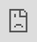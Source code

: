 ```yaml
---
title: "Model Monitoring And Data Drift"
---
```


# Model Monitoring and Data Drift

Once your model is in production, it is essential to monitor its health:

<iframe src="https://cdn.iframe.ly/GFTbcwg" style="top: 0; left: 0; width: 100%; height: 100%; position: absolute; border: 0;" allowfullscreen="" scrolling="no" allow="encrypted-media *;"></iframe>

Production data monitoring with Galileo

> Is there training production data drift? What unlabeled data should I select for my next training run? Is the model confidence dropping on an existing class in production?

To answer the above questions and more with Galileo, you will need:

1.  Your unlabeled production data
    
2.  Your model
    

### 

[](#simply-run-an-inference-job-on-production-data-to-view-inspect-and-select-samples-directly-in-the-ga)

⚡️Simply run an inference job on production data to view, inspect and select samples directly in the Galileo UI.

Here is what to expect:

• Get the list of [**drifted data samples**](/galileo/gen-ai-studio-products/ml-research-algorithms/data-drift-detection) **out of the box**

• Get the list of [**on-the-class-boundary**](/galileo/gen-ai-studio-products/ml-research-algorithms/class-boundary-detection) **samples out of the box**

• Quickly **compare model confidence and class distributions** between production and training runs

• Find **similar samples to low-confidence production data** within less than a second

... and a lot more

## 

[](#full-walkthrough-tutorial)

Full Walkthrough Tutorial

Follow our [**example notebook with Pytorch**](https://colab.research.google.com/drive/1t-DL8aGGAWpEOUzBol9CeVDM1CmJibDk) or read the full tutorial below.

[![Logo](https://ssl.gstatic.com/colaboratory-static/common/7a3cffa388d8f658cbf1801b7cbe5352/img/favicon.ico)Google Colaboratory](https://colab.research.google.com/drive/1t-DL8aGGAWpEOUzBol9CeVDM1CmJibDk)

After building and training a model, inference allows us to run that model on unseen data, such as deploying that model in production. In text classification, given an unseen set of documents, the task is to predict (as correctly as possible) the class of that document based on the data seen during training.

```
input = "Perfectly works fine after 10 years, would highly recommend. Great buy!!"

input = "Perfectly works fine after 10 years, would highly recommend. Great buy!!"

# Unknown output label

# Unknown output label

model.predict(input) --> "positive review"
model.predict(input) --> "positive review"
```

### 

[](#logging-the-data-inputs)

Logging the Data Inputs

Log your inference dataset. Galileo will join these samples with the model's outputs and present them in the Console. Note that unlike training, where ground truth labels are present for validation, during inference we assume that no ground truth labels exist.

PyTorch

```
import torch

import torch

import
 torch
import dataquality

import dataquality

import
 dataquality
import pandas as pd

import pandas as pd

import
 pandas 
as
 pd
from transformers import AutoTokenizer

from transformers import AutoTokenizer

from
 transformers 
import
 AutoTokenizer




class InferenceTextDataset(torch.utils.data.Dataset):

class InferenceTextDataset(torch.utils.data.Dataset):

class
 
InferenceTextDataset
(
torch
.
utils
.
data
.
Dataset
):
    def __init__(

    def __init__(

    
def
 
__init__
(
        self, dataset: pd.DataFrame, inference_name: str

        self, dataset: pd.DataFrame, inference_name: str

        
self
,
 
dataset
:
 pd
.
DataFrame
,
 
inference_name
:
 
str
    ):

    ):

    ):
        self.dataset = dataset

        self.dataset = dataset

        self
.
dataset 
=
 dataset




        # 🔭🌕 Galileo logging

        # 🔭🌕 Galileo logging

        
# 🔭🌕 Galileo logging
        # Note 1: this works seamlessly because self.dataset has text, label, and

        # Note 1: this works seamlessly because self.dataset has text, label, and

        
# Note 1: this works seamlessly because self.dataset has text, label, and
        # id columns. See `help(dq.log_dataset)` for more info

        # id columns. See `help(dq.log_dataset)` for more info

        
# id columns. See `help(dq.log_dataset)` for more info
        # Note 2: We can set the inference_name for our run

        # Note 2: We can set the inference_name for our run

        
# Note 2: We can set the inference_name for our run
        dq.log_dataset(self.dataset, split="inference", inference_name=inference_name)

        dq.log_dataset(self.dataset, split="inference", inference_name=inference_name)

        dq
.
log_dataset
(self.dataset, split
=
"inference"
, inference_name
=
inference_name)




        tokenizer = AutoTokenizer.from_pretrained("distilbert-base-uncased")

        tokenizer = AutoTokenizer.from_pretrained("distilbert-base-uncased")

        tokenizer 
=
 AutoTokenizer
.
from_pretrained
(
"distilbert-base-uncased"
)
        self.encodings = tokenizer(

        self.encodings = tokenizer(

        self
.
encodings 
=
 
tokenizer
(
            self.dataset["text"].tolist(), truncation=True, padding=True

            self.dataset["text"].tolist(), truncation=True, padding=True

            self.dataset[
"text"
].
tolist
(), truncation
=
True
, padding
=
True
        )

        )

        )




    def __getitem__(self, idx):

    def __getitem__(self, idx):

    
def
 
__getitem__
(
self
,
 
idx
):
        x = torch.tensor(self.encodings["input_ids"][idx])

        x = torch.tensor(self.encodings["input_ids"][idx])

        x 
=
 torch
.
tensor
(self.encodings[
"input_ids"
][idx])
        attention_mask = torch.tensor(self.encodings["attention_mask"][idx])

        attention_mask = torch.tensor(self.encodings["attention_mask"][idx])

        attention_mask 
=
 torch
.
tensor
(self.encodings[
"attention_mask"
][idx])




        return self.dataset["id"][idx], x, attention_mask

        return self.dataset["id"][idx], x, attention_mask

        
return
 self
.
dataset
[
"id"
]
[idx]
,
 x
,
 attention_mask




    def __len__(self):

    def __len__(self):

    
def
 
__len__
(
self
):
        return len(self.dataset)
        return len(self.dataset)
        
return
 
len
(self.dataset)
```

### 

[](#logging-the-inference-model-outputs)

Logging the Inference Model Outputs

Log model outputs from within your model's forward function.

PyTorch

```
import torch

import torch

import
 torch
import torch.nn.functional as F

import torch.nn.functional as F

import
 torch
.
nn
.
functional 
as
 F
from torch.nn import Linear

from torch.nn import Linear

from
 torch
.
nn 
import
 Linear
from transformers import AutoModel

from transformers import AutoModel

from
 transformers 
import
 AutoModel








class TextClassificationModel(torch.nn.Module):

class TextClassificationModel(torch.nn.Module):

class
 
TextClassificationModel
(
torch
.
nn
.
Module
):
    """Defines a Pytorch text classification bert based model."""

    """Defines a Pytorch text classification bert based model."""

    
"""Defines a Pytorch text classification bert based model."""




    def __init__(self, num_labels: int):

    def __init__(self, num_labels: int):

    
def
 
__init__
(
self
,
 
num_labels
:
 
int
):
        super().__init__()

        super().__init__()

        
super
().
__init__
()
        self.feature_extractor = AutoModel.from_pretrained("distilbert-base-uncased")

        self.feature_extractor = AutoModel.from_pretrained("distilbert-base-uncased")

        self
.
feature_extractor 
=
 AutoModel
.
from_pretrained
(
"distilbert-base-uncased"
)
        self.classifier = Linear(self.feature_extractor.config.hidden_size, num_labels)

        self.classifier = Linear(self.feature_extractor.config.hidden_size, num_labels)

        self
.
classifier 
=
 
Linear
(self.feature_extractor.config.hidden_size, num_labels)




    def forward(self, x, attention_mask, ids):

    def forward(self, x, attention_mask, ids):

    
def
 
forward
(
self
,
 
x
,
 
attention_mask
,
 
ids
):
        """Model forward function."""

        """Model forward function."""

        
"""Model forward function."""
        encoded_layers = self.feature_extractor(

        encoded_layers = self.feature_extractor(

        encoded_layers 
=
 self
.
feature_extractor
(
            input_ids=x, attention_mask=attention_mask

            input_ids=x, attention_mask=attention_mask

            input_ids
=
x, attention_mask
=
attention_mask
        ).last_hidden_state

        ).last_hidden_state

        ).
last_hidden_state
        classification_embedding = encoded_layers[:, 0]

        classification_embedding = encoded_layers[:, 0]

        classification_embedding 
=
 encoded_layers
[:,
 
0
]
        logits = self.classifier(classification_embedding)

        logits = self.classifier(classification_embedding)

        logits 
=
 self
.
classifier
(classification_embedding)




        # 🔭🌕 Galileo logging

        # 🔭🌕 Galileo logging

        
# 🔭🌕 Galileo logging
        dq.log_model_outputs(

        dq.log_model_outputs(

        dq
.
log_model_outputs
(
            embs=classification_embedding, logits=logits, ids=ids

            embs=classification_embedding, logits=logits, ids=ids

            embs
=
classification_embedding, logits
=
logits, ids
=
ids
        )

        )

        )




        return logits
        return logits
        
return
 logits
```

### 

[](#putting-it-all-together)

Putting it all together

Login and initialize a <i class="font-italic">new</i> project + run name <i class="font-italic">or</i> one matching an existing training run (this will add inference to that training run in the console). Then, load and log your inference dataset; load a pre-trained model; set the split to inference and run your inference run; finally call <code class="py-[1px] px-1.5 min-w-[1.625rem] inline-flex justify-center items-center ring-1 ring-inset ring-dark/1 bg-dark/[0.06] rounded text-dark/8 dark:ring-light/1 dark:bg-light/1 dark:text-light/7 text-[.875em] leading-[calc(max(1.20em,1.25rem))]">dq.finish()</code>!

Note: If you're extending a current training run, the <code class="py-[1px] px-1.5 min-w-[1.625rem] inline-flex justify-center items-center ring-1 ring-inset ring-dark/1 bg-dark/[0.06] rounded text-dark/8 dark:ring-light/1 dark:bg-light/1 dark:text-light/7 text-[.875em] leading-[calc(max(1.20em,1.25rem))]">list_of_labels</code> logged for your dataset must match exactly that used during training.

PyTorch

```
import numpy as np

import numpy as np

import
 numpy 
as
 np
import io

import io

import
 io
import random

import random

import
 random
from smart_open import open as smart_open

from smart_open import open as smart_open

from
 smart_open 
import
 
open
 
as
 smart_open
import s3fs

import s3fs

import
 s3fs
import torch

import torch

import
 torch
import torch.nn.functional as F

import torch.nn.functional as F

import
 torch
.
nn
.
functional 
as
 F
import torchmetrics

import torchmetrics

import
 torchmetrics
from tqdm.notebook import tqdm

from tqdm.notebook import tqdm

from
 tqdm
.
notebook 
import
 tqdm




BATCH_SIZE = 32

BATCH_SIZE = 32

BATCH_SIZE 
=
 
32




# 🔭🌕 Galileo logging - initialize project/run name

# 🔭🌕 Galileo logging - initialize project/run name

# 🔭🌕 Galileo logging - initialize project/run name




dq.login()

dq.login()

dq
.
login
()
dq.init(task_type="text_classification", project_name=project_name, run_name=run_name)

dq.init(task_type="text_classification", project_name=project_name, run_name=run_name)

dq
.
init
(task_type
=
"text_classification"
, project_name
=
project_name, run_name
=
run_name)




device = torch.device("cuda") if torch.cuda.is_available() else torch.device("cpu"))

device = torch.device("cuda") if torch.cuda.is_available() else torch.device("cpu"))

device 
=
 torch
.
device
(
"cuda"
)
 
if
 torch
.
cuda
.
is_available
()
 
else
 torch
.
device
(
"cpu"
)
)




inference_dataset = InferenceTextDataset(inference_df, inference_name="inference_run_1")

inference_dataset = InferenceTextDataset(inference_df, inference_name="inference_run_1")

inference_dataset 
=
 
InferenceTextDataset
(inference_df, inference_name
=
"inference_run_1"
)




# 🔭🌕 Galileo logging

# 🔭🌕 Galileo logging

# 🔭🌕 Galileo logging
# Note: if you are adding the inference run to a previous

# Note: if you are adding the inference run to a previous

# Note: if you are adding the inference run to a previous
# training run, the labels and there order must match that used

# training run, the labels and there order must match that used

# training run, the labels and there order must match that used
# in training. If you're logging inference in isolation then

# in training. If you're logging inference in isolation then

# in training. If you're logging inference in isolation then
# this order does not matter.

# this order does not matter.

# this order does not matter.
list_of_labels = ["labels", "ordered", "from", "trianing"]

list_of_labels = ["labels", "ordered", "from", "trianing"]

list_of_labels 
=
 [
"labels"
,
 
"ordered"
,
 
"from"
,
 
"trianing"
]
dq.set_labels_for_run(list_of_labels)

dq.set_labels_for_run(list_of_labels)

dq
.
set_labels_for_run
(list_of_labels)




inference_dataloader = torch.utils.data.DataLoader(

inference_dataloader = torch.utils.data.DataLoader(

inference_dataloader 
=
 torch
.
utils
.
data
.
DataLoader
(
        inference_dataset,

        inference_dataset,

        inference_dataset,
        batch_size=BATCH_SIZE,

        batch_size=BATCH_SIZE,

        batch_size
=
BATCH_SIZE,
        shuffle=False

        shuffle=False

        shuffle
=
False
)

)

)




# Load your pre-trained model

# Load your pre-trained model

# Load your pre-trained model
model_path = "path/to/your/model.pt"

model_path = "path/to/your/model.pt"

model_path 
=
 
"path/to/your/model.pt"
model = TextClassificationModel(num_labels=len(list_of_labels))

model = TextClassificationModel(num_labels=len(list_of_labels))

model 
=
 
TextClassificationModel
(num_labels
=
len
(list_of_labels))
model.load_state_dict(torch.load(model_path))

model.load_state_dict(torch.load(model_path))

model
.
load_state_dict
(torch.
load
(model_path))
model.to(device)

model.to(device)

model
.
to
(device)




model.eval()

model.eval()

model
.
eval
()




# 🔭🌕 Galileo logging - naming your inference run

# 🔭🌕 Galileo logging - naming your inference run

# 🔭🌕 Galileo logging - naming your inference run
inference_name = "inference_run_1"

inference_name = "inference_run_1"

inference_name 
=
 
"inference_run_1"
dq.set_split("inference", inference_name)

dq.set_split("inference", inference_name)

dq
.
set_split
(
"inference"
, inference_name)




for data in tqdm(inference_dataloader):

for data in tqdm(inference_dataloader):

for
 data 
in
 
tqdm
(inference_dataloader):
    x_idxs, x, attention_mask = data

    x_idxs, x, attention_mask = data

    x_idxs
,
 x
,
 attention_mask 
=
 data
    x = x.to(device)

    x = x.to(device)

    x 
=
 x
.
to
(device)
    attention_mask = attention_mask.to(device)

    attention_mask = attention_mask.to(device)

    attention_mask 
=
 attention_mask
.
to
(device)




    model(x, attention_mask, x_idxs)

    model(x, attention_mask, x_idxs)

    
model
(x, attention_mask, x_idxs)




print("Finished Inference")

print("Finished Inference")

print
(
"Finished Inference"
)




# 🔭🌕 Galileo logging

# 🔭🌕 Galileo logging

# 🔭🌕 Galileo logging
dq.finish()

dq.finish()

dq
.
finish
()




print("Finished uploading")
print("Finished uploading")
print
(
"Finished uploading"
)
```

To learn more about **Data Drift**, **Class Boundary Detection** or other Model Monitoring features, check out the [Galileo Product Features Guide](/galileo/how-to-and-faq/galileo-product-features).

[PreviousGetting Started](/galileo/galileo-nlp-studio/named-entity-recognition/getting-started)[NextNatural Language Inference](/galileo/galileo-nlp-studio/natural-language-inference)

Last updated 11 months ago